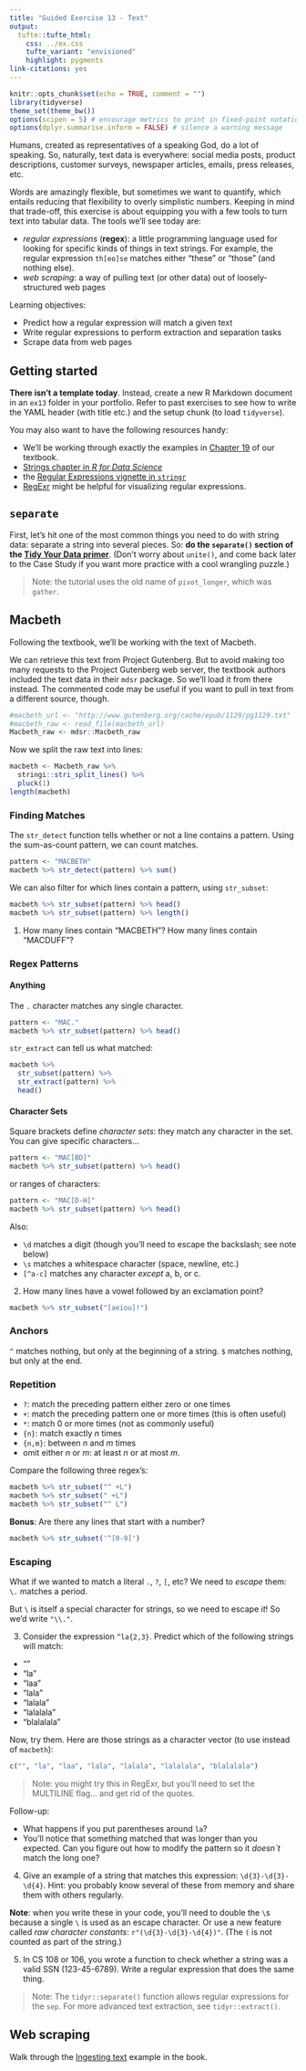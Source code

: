```yaml
---
title: "Guided Exercise 13 - Text"
output: 
  tufte::tufte_html:
    css: ../ex.css
    tufte_variant: "envisioned"
    highlight: pygments
link-citations: yes
---
```


```r
knitr::opts_chunk$set(echo = TRUE, comment = "")
library(tidyverse)
theme_set(theme_bw())
options(scipen = 5) # encourage metrics to print in fixed-point notation
options(dplyr.summarise.inform = FALSE) # silence a warning message
```

Humans, created as representatives of a speaking God, do a lot of speaking. So, naturally, text data is everywhere: social media posts, product descriptions, customer surveys, newspaper articles, emails, press releases, etc.

Words are amazingly flexible, but sometimes we want to quantify, which entails reducing that flexibility to overly simplistic numbers. Keeping in mind that trade-off, this exercise is about equipping you with a few tools to turn text into tabular data. The tools we'll see today are:

-   *regular expressions* (**regex**): a little programming language used for looking for specific kinds of things in text strings. For example, the regular expression `th[eo]se` matches either "these" or "those" (and nothing else).
-   *web scraping*: a way of pulling text (or other data) out of loosely-structured web pages

Learning objectives:

-   Predict how a regular expression will match a given text
-   Write regular expressions to perform extraction and separation tasks
-   Scrape data from web pages

## Getting started

**There isn't a template today**. Instead, create a new R Markdown document in an `ex13` folder in your portfolio. Refer to past exercises to see how to write the YAML header (with title etc.) and the setup chunk (to load `tidyverse`).

You may also want to have the following resources handy:

- We'll be working through exactly the examples in [Chapter 19](https://mdsr-book.github.io/mdsr2e/ch-text.html) of our textbook.
- [Strings chapter in *R for Data Science*](https://r4ds.had.co.nz/strings.html)
- the [Regular Expressions vignette in `stringr`](https://stringr.tidyverse.org/articles/regular-expressions.html)
- [RegExr](https://regexr.com/) might be helpful for visualizing regular expressions.

## `separate`

First, let's hit one of the most common things you need to do with string data: separate a string into several pieces. So: **do the `separate()` section of the [Tidy Your Data primer](https://rstudio.cloud/learn/primers/4.2)**. (Don't worry about `unite()`, and come back later to the Case Study if you want more practice with a cool wrangling puzzle.)

> Note: the tutorial uses the old name of `pivot_longer`, which was `gather`.

## Macbeth

Following the textbook, we'll be working with the text of Macbeth.

We can retrieve this text from Project Gutenberg. But to avoid making too many requests to the Project Gutenberg web server, the textbook
authors included the text data in their `mdsr` package. So we'll load it from there instead. 
The commented code may be useful if you want to pull in text from a different source, though.

```r
#macbeth_url <- "http://www.gutenberg.org/cache/epub/1129/pg1129.txt"
#macbeth_raw <- read_file(macbeth_url)
Macbeth_raw <- mdsr::Macbeth_raw
```

Now we split the raw text into lines:

```r
macbeth <- Macbeth_raw %>% 
  stringi::stri_split_lines() %>%
  pluck(1)
length(macbeth)
```

### Finding Matches

The `str_detect` function tells whether or not a line contains a pattern. Using the sum-as-count pattern, we can count matches.

```r
pattern <- "MACBETH"
macbeth %>% str_detect(pattern) %>% sum()
```

We can also filter for which lines contain a pattern, using `str_subset`:

```r
macbeth %>% str_subset(pattern) %>% head()
macbeth %>% str_subset(pattern) %>% length()
```

::: {.exercises}

1.  How many lines contain "MACBETH"? How many lines contain "MACDUFF"?

### Regex Patterns

#### Anything

The `.` character matches any single character.

```r
pattern <- "MAC."
macbeth %>% str_subset(pattern) %>% head()
```

`str_extract` can tell us what matched:

```r
macbeth %>% 
  str_subset(pattern) %>% 
  str_extract(pattern) %>% 
  head()
```

#### Character Sets

Square brackets define *character sets*: they match any character in the set. You can give specific characters...

```r
pattern <- "MAC[BD]"
macbeth %>% str_subset(pattern) %>% head()
```

or ranges of characters:

```r
pattern <- "MAC[D-H]"
macbeth %>% str_subset(pattern) %>% head()
```

Also:

- `\d` matches a digit (though you'll need to escape the backslash; see note below)
- `\s` matches a whitespace character (space, newline, etc.) 
- `[^a-c]` matches any character *except* a, b, or c. 

2.  How many lines have a vowel followed by an exclamation point?
<!-- times does *i* follow *e* in the play? How many times does *e* follow *i*? -->

```r
macbeth %>% str_subset("[aeiou]!")
```


### Anchors

`^` matches nothing, but only at the beginning of a string. `$` matches nothing, but only at the end.


### Repetition

- `?`: match the preceding pattern either zero or one times
- `+`: match the preceding pattern one or more times (this is often useful)
- `*`: match 0 or more times (not as commonly useful)
- `{n}`: match exactly *n* times
- `{n,m}`: between *n* and *m* times
- omit either *n* or *m*: at least *n* or at most *m*.

Compare the following three regex's:

```r
macbeth %>% str_subset("^ +L")
macbeth %>% str_subset(" +L")
macbeth %>% str_subset("^ L")
```

**Bonus**: Are there any lines that start with a number?

```r
macbeth %>% str_subset('^[0-9]')
```

### Escaping

What if we wanted to match a literal `.`, `?`, `[`, etc? We need to *escape* them: `\.` matches a period.

But `\` is itself a special character for strings, so we need to escape *it*! So we'd write `"\\."`.


3. Consider the expression `^la{2,3}`. Predict which of the following strings will match:

- ""
- "la"
- "laa"
- "lala"
- "lalala"
- "lalalala"
- "blalalala"

Now, try them. Here are those strings as a character vector (to use instead of `macbeth`):

```r
c("", "la", "laa", "lala", "lalala", "lalalala", "blalalala")
```

> Note: you might try this in RegExr, but you'll need to set the MULTILINE flag... and get rid of the quotes.


Follow-up:

- What happens if you put parentheses around `la`?
- You'll notice that something matched that was longer than you expected. Can you figure out how to modify the pattern so it *doesn`t* match the long one?

4. Give an example of a string that matches this expression: `\d{3}-\d{3}-\d{4}`. Hint: you probably know several of these from memory and share them with others regularly.

**Note**: when you write these in your code, you'll need to double the `\`s because a single `\` is used as an escape character. Or use a new feature called *raw character constants*: `r"(\d{3}-\d{3}-\d{4})"`. (The `(` is not counted as part of the string.)

5. In CS 108 or 106, you wrote a function to check whether a string was a valid SSN (123-45-6789). Write a regular expression that does the same thing.

> Note: The `tidyr::separate()` function allows regular expressions for the `sep`. For more advanced text extraction, see `tidyr::extract()`.

:::

## Web scraping

Walk through the [Ingesting text](https://mdsr-book.github.io/mdsr2e/ch-text.html#ingesting-text) example in the book.
